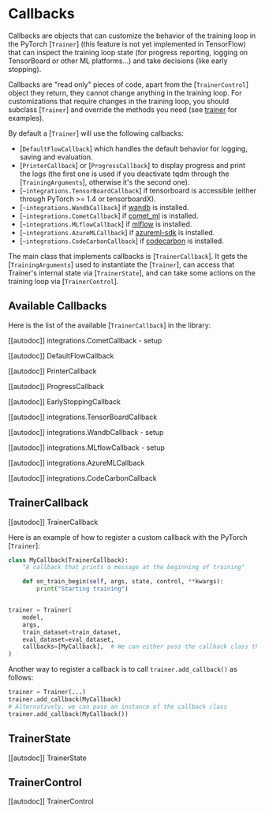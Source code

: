 <!--Copyright 2020 The HuggingFace Team. All rights reserved.

Licensed under the Apache License, Version 2.0 (the "License"); you may not use this file except in compliance with
the License. You may obtain a copy of the License at

http://www.apache.org/licenses/LICENSE-2.0

Unless required by applicable law or agreed to in writing, software distributed under the License is distributed on
an "AS IS" BASIS, WITHOUT WARRANTIES OR CONDITIONS OF ANY KIND, either express or implied. See the License for the
specific language governing permissions and limitations under the License.
-->

# Callbacks

Callbacks are objects that can customize the behavior of the training loop in the PyTorch
[`Trainer`] (this feature is not yet implemented in TensorFlow) that can inspect the training loop
state (for progress reporting, logging on TensorBoard or other ML platforms...) and take decisions (like early
stopping).

Callbacks are "read only" pieces of code, apart from the [`TrainerControl`] object they return, they
cannot change anything in the training loop. For customizations that require changes in the training loop, you should
subclass [`Trainer`] and override the methods you need (see [trainer](trainer) for examples).

By default a [`Trainer`] will use the following callbacks:

- [`DefaultFlowCallback`] which handles the default behavior for logging, saving and evaluation.
- [`PrinterCallback`] or [`ProgressCallback`] to display progress and print the
  logs (the first one is used if you deactivate tqdm through the [`TrainingArguments`], otherwise
  it's the second one).
- [`~integrations.TensorBoardCallback`] if tensorboard is accessible (either through PyTorch >= 1.4
  or tensorboardX).
- [`~integrations.WandbCallback`] if [wandb](https://www.wandb.com/) is installed.
- [`~integrations.CometCallback`] if [comet_ml](https://www.comet.ml/site/) is installed.
- [`~integrations.MLflowCallback`] if [mlflow](https://www.mlflow.org/) is installed.
- [`~integrations.AzureMLCallback`] if [azureml-sdk](https://pypi.org/project/azureml-sdk/) is
  installed.
- [`~integrations.CodeCarbonCallback`] if [codecarbon](https://pypi.org/project/codecarbon/) is
  installed.

The main class that implements callbacks is [`TrainerCallback`]. It gets the
[`TrainingArguments`] used to instantiate the [`Trainer`], can access that
Trainer's internal state via [`TrainerState`], and can take some actions on the training loop via
[`TrainerControl`].


## Available Callbacks

Here is the list of the available [`TrainerCallback`] in the library:

[[autodoc]] integrations.CometCallback
    - setup

[[autodoc]] DefaultFlowCallback

[[autodoc]] PrinterCallback

[[autodoc]] ProgressCallback

[[autodoc]] EarlyStoppingCallback

[[autodoc]] integrations.TensorBoardCallback

[[autodoc]] integrations.WandbCallback
    - setup

[[autodoc]] integrations.MLflowCallback
    - setup

[[autodoc]] integrations.AzureMLCallback

[[autodoc]] integrations.CodeCarbonCallback

## TrainerCallback

[[autodoc]] TrainerCallback

Here is an example of how to register a custom callback with the PyTorch [`Trainer`]:

```python
class MyCallback(TrainerCallback):
    "A callback that prints a message at the beginning of training"

    def on_train_begin(self, args, state, control, **kwargs):
        print("Starting training")


trainer = Trainer(
    model,
    args,
    train_dataset=train_dataset,
    eval_dataset=eval_dataset,
    callbacks=[MyCallback],  # We can either pass the callback class this way or an instance of it (MyCallback())
)
```

Another way to register a callback is to call `trainer.add_callback()` as follows:

```python
trainer = Trainer(...)
trainer.add_callback(MyCallback)
# Alternatively, we can pass an instance of the callback class
trainer.add_callback(MyCallback())
```

## TrainerState

[[autodoc]] TrainerState

## TrainerControl

[[autodoc]] TrainerControl
